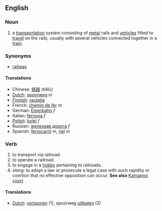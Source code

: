 ==English==
===Noun===
# a [[transportation]] system consisting of [[metal]] rails and [[vehicle]]s fitted to [[travel]] on the rails, usually with several vehicles connected together in a [[train]].

===Synonyms===
*[[railway]]

====Translations====
*Chinese: [[铁路]] (tiělù)
*[[Dutch]]: [[spoorweg]] ''m''
*[[Finnish]]: [[rautatie]]
*French: [[chemin de fer]] ''m''
*German: [[Eisenbahn]] ''f''
*Italian: [[ferrovia]] ''f''
*[[Polish]]: [[kolej]] ''f''
*Russian: [[железная дорога]] ''f''
*Spanish: [[ferrocarril]] ''m'', [[riel]] ''m''

===Verb===
# to transport via railroad.
# to operate a railroad.
# to engage in a [[hobby]] pertaining to railroads.
# ''slang:'' to adopt a law or prosecute a legal case with such rapidity or coertion that no effective opposition can occur.  '''See also''' [[Kangaroo court]]

====Translations====
*[[Dutch]]: [[versporen]] (1), spoorweg [[uitbaten]] (2)

{{wikipedia}}